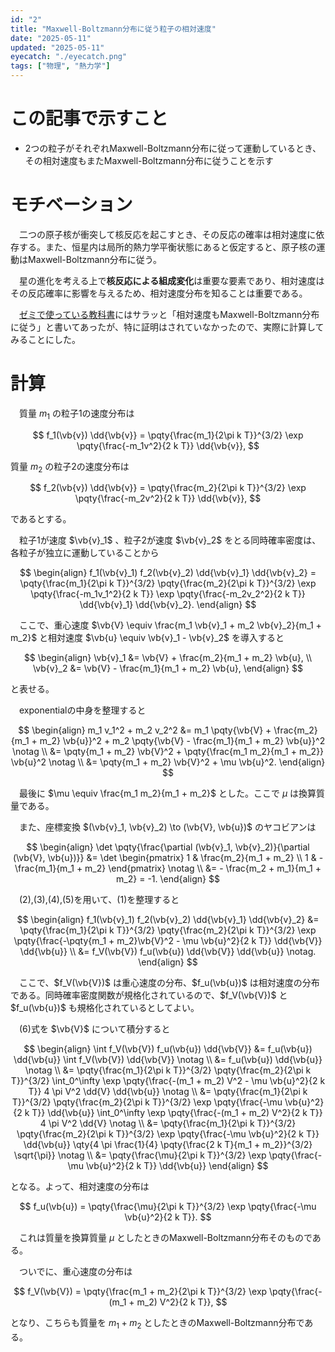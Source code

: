 ```yaml
---
id: "2"
title: "Maxwell-Boltzmann分布に従う粒子の相対速度"
date: "2025-05-11"
updated: "2025-05-11"
eyecatch: "./eyecatch.png"
tags: ["物理", "熱力学"]
---
```


# この記事で示すこと

- 2つの粒子がそれぞれMaxwell-Boltzmann分布に従って運動しているとき、その相対速度もまたMaxwell-Boltzmann分布に従うことを示す

# モチベーション

　二つの原子核が衝突して核反応を起こすとき、その反応の確率は相対速度に依存する。また、恒星内は局所的熱力学平衡状態にあると仮定すると、原子核の運動はMaxwell-Boltzmann分布に従う。

　星の進化を考える上で**核反応による組成変化**は重要な要素であり、相対速度はその反応確率に影響を与えるため、相対速度分布を知ることは重要である。

　[ゼミで使っている教科書](https://www.amazon.co.jp/Introduction-Theory-Stellar-Structure-Evolution/dp/0521866049)にはサラッと「相対速度もMaxwell-Boltzmann分布に従う」と書いてあったが、特に証明はされていなかったので、実際に計算してみることにした。

# 計算

　質量 $m_1$ の粒子1の速度分布は

$$
f_1(\vb{v}) \dd{\vb{v}} = \pqty{\frac{m_1}{2\pi k T}}^{3/2} \exp \pqty{\frac{-m_1v^2}{2 k T}} \dd{\vb{v}},
$$

質量 $m_2$ の粒子2の速度分布は

$$
f_2(\vb{v}) \dd{\vb{v}} = \pqty{\frac{m_2}{2\pi k T}}^{3/2} \exp \pqty{\frac{-m_2v^2}{2 k T}} \dd{\vb{v}},
$$

であるとする。

　粒子1が速度 $\vb{v}_1$ 、粒子2が速度 $\vb{v}_2$ をとる同時確率密度は、各粒子が独立に運動していることから

$$
\begin{align}
f_1(\vb{v}_1) f_2(\vb{v}_2) \dd{\vb{v}_1} \dd{\vb{v}_2} = \pqty{\frac{m_1}{2\pi k T}}^{3/2} \pqty{\frac{m_2}{2\pi k T}}^{3/2} \exp \pqty{\frac{-m_1v_1^2}{2 k T}} \exp \pqty{\frac{-m_2v_2^2}{2 k T}} \dd{\vb{v}_1} \dd{\vb{v}_2}.
\end{align}
$$

　ここで、重心速度 $\vb{V} \equiv \frac{m_1 \vb{v}_1 + m_2 \vb{v}_2}{m_1 + m_2}$ と相対速度 $\vb{u} \equiv \vb{v}_1 - \vb{v}_2$ を導入すると

$$
\begin{align}
\vb{v}_1 &= \vb{V} + \frac{m_2}{m_1 + m_2} \vb{u}, \\
\vb{v}_2 &= \vb{V} - \frac{m_1}{m_1 + m_2} \vb{u},
\end{align}
$$

と表せる。

　exponentialの中身を整理すると

$$
\begin{align}
m_1 v_1^2 + m_2 v_2^2 &= m_1 \pqty{\vb{V} + \frac{m_2}{m_1 + m_2} \vb{u}}^2 + m_2 \pqty{\vb{V} - \frac{m_1}{m_1 + m_2} \vb{u}}^2 \notag \\ 
&= \pqty{m_1 + m_2} \vb{V}^2 + \pqty{\frac{m_1 m_2}{m_1 + m_2}} \vb{u}^2 \notag \\
&= \pqty{m_1 + m_2} \vb{V}^2 + \mu \vb{u}^2.
\end{align}
$$

　最後に $\mu \equiv \frac{m_1 m_2}{m_1 + m_2}$ とした。ここで $\mu$ は換算質量である。

　また、座標変換 $(\vb{v}_1, \vb{v}_2) \to (\vb{V}, \vb{u})$ のヤコビアンは

$$
\begin{align}
\det \pqty{\frac{\partial (\vb{v}_1, \vb{v}_2)}{\partial (\vb{V}, \vb{u})}} &= \det \begin{pmatrix}
1 & \frac{m_2}{m_1 + m_2} \\
1 & -\frac{m_1}{m_1 + m_2}
\end{pmatrix}  \notag \\
&= - \frac{m_2 + m_1}{m_1 + m_2} = -1.
\end{align}
$$

　(2),(3),(4),(5)を用いて、(1)を整理すると

$$
\begin{align}
f_1(\vb{v}_1) f_2(\vb{v}_2) \dd{\vb{v}_1} \dd{\vb{v}_2} &= \pqty{\frac{m_1}{2\pi k T}}^{3/2} \pqty{\frac{m_2}{2\pi k T}}^{3/2} \exp \pqty{\frac{-\pqty{m_1 + m_2}\vb{V}^2 - \mu \vb{u}^2}{2 k T}} \dd{\vb{V}} \dd{\vb{u}} \\ 
&= f_V(\vb{V}) f_u(\vb{u}) \dd{\vb{V}} \dd{\vb{u}} \notag.
\end{align}
$$

　ここで、$f_V(\vb{V})$ は重心速度の分布、$f_u(\vb{u})$ は相対速度の分布である。同時確率密度関数が規格化されているので、$f_V(\vb{V})$ と $f_u(\vb{u})$ も規格化されているとしてよい。

　(6)式を $\vb{V}$ について積分すると

$$
\begin{align}
\int f_V(\vb{V}) f_u(\vb{u}) \dd{\vb{V}} &= f_u(\vb{u}) \dd{\vb{u}} \int f_V(\vb{V}) \dd{\vb{V}} \notag \\
&= f_u(\vb{u}) \dd{\vb{u}} \notag \\
&= \pqty{\frac{m_1}{2\pi k T}}^{3/2} \pqty{\frac{m_2}{2\pi k T}}^{3/2} \int_0^\infty \exp \pqty{\frac{-(m_1 + m_2) V^2 - \mu \vb{u}^2}{2 k T}} 4 \pi V^2 \dd{V} \dd{\vb{u}} \notag \\
&= \pqty{\frac{m_1}{2\pi k T}}^{3/2} \pqty{\frac{m_2}{2\pi k T}}^{3/2} \exp \pqty{\frac{-\mu \vb{u}^2}{2 k T}}  \dd{\vb{u}} \int_0^\infty \exp \pqty{\frac{-(m_1 + m_2) V^2}{2 k T}} 4 \pi V^2 \dd{V} \notag \\
&= \pqty{\frac{m_1}{2\pi k T}}^{3/2} \pqty{\frac{m_2}{2\pi k T}}^{3/2} \exp \pqty{\frac{-\mu \vb{u}^2}{2 k T}}  \dd{\vb{u}} \qty{4 \pi \frac{1}{4} \pqty{\frac{2 k T}{m_1 + m_2}}^{3/2} \sqrt{\pi}} \notag \\
&= \pqty{\frac{\mu}{2\pi k T}}^{3/2} \exp \pqty{\frac{-\mu \vb{u}^2}{2 k T}}  \dd{\vb{u}} 
\end{align}
$$ 

となる。よって、相対速度の分布は

$$
f_u(\vb{u}) = \pqty{\frac{\mu}{2\pi k T}}^{3/2} \exp \pqty{\frac{-\mu \vb{u}^2}{2 k T}}.
$$

　これは質量を換算質量 $\mu$ としたときのMaxwell-Boltzmann分布そのものである。

　ついでに、重心速度の分布は

$$
f_V(\vb{V}) = \pqty{\frac{m_1 + m_2}{2\pi k T}}^{3/2} \exp \pqty{\frac{-(m_1 + m_2) V^2}{2 k T}},
$$

となり、こちらも質量を $m_1 + m_2$ としたときのMaxwell-Boltzmann分布である。